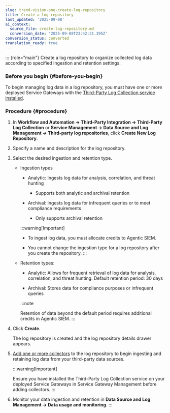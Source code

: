 ```yaml
---
slug: trend-vision-one-create-log-repository
title: Create a log repository
last_updated: '2025-09-08'
ai_context:
  source_file: create-log-repository.md
  conversion_date: '2025-09-08T23:42:21.395Z'
conversion_status: converted
translation_ready: true
---
```


::: {role="main"}
Create a log repository to organize collected log data according to specified ingestion and retention settings.

### Before you begin {#before-you-begin}

To begin managing log data in a log repository, you must have one or more deployed Service Gateways with the [Third-Party Log Collection service installed](install-tplc-service.mdx).

### Procedure {#procedure}

1.  In **Workflow and Automation → Third-Party Integration → Third-Party Log Collection** or **Service Management → Data Source and Log Management → Third-party log repositories**, click **Create New Log Repository**.

2.  Specify a name and description for the log repository.

3.  Select the desired ingestion and retention type.

    - Ingestion types

      - Analytic: Ingests log data for analysis, correlation, and threat hunting

        - Supports both analytic and archival retention

      - Archival: Ingests log data for infrequent queries or to meet compliance requirements

        - Only supports archival retention

      :::warning[Important]

      - To ingest log data, you must allocate credits to Agentic SIEM.

      - You cannot change the ingestion type for a log repository after you create the repository.
      :::

    - Retention types:

      - Analytic: Allows for frequent retrieval of log data for analysis, correlation, and threat hunting. Default retention period: 30 days

      - Archival: Stores data for compliance purposes or infrequent queries

      :::note

      Retention of data beyond the default period requires additional credits in Agentic SIEM.
      :::

4.  Click **Create**.

    The log repository is created and the log repository details drawer appears.

5.  [Add one or more collectors](create-collector.mdx) to the log repository to begin ingesting and retaining log data from your third-party data sources.

    :::warning[Important]

    Ensure you have installed the Third-Party Log Collection service on your deployed Service Gateways in Service Gateway Management before adding collectors.
    :::

6.  Monitor your data ingestion and retention in **Data Source and Log Management → Data usage and monitoring**.
:::
